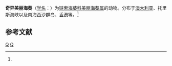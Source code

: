 {{Speciesbox
| taxon = Calliactis miriam
| binomial_authority = (Haddon et Shackleton, 1893)<ref name='id9800'>{{cite web| url =http://www.bioinfo.cn/db05/BjdwSpecies.php?action=view&id=9800| title =奇异美丽海葵| work =《中国动物物种编目数据库》| publisher =中国科学院微生物研究所| author =中国科学院动物研究所| accessdate =2009-04-16| deadurl =yes| archiveurl =https://web.archive.org/web/20160305110805/http://www.bioinfo.cn/db05/BjdwSpecies.php?action=view&id=9800| archivedate =2016-03-05}}</ref>
}}

'''奇异美丽海葵'''（[[学名|学名]]：{{lang|la|''Calliactis miriam''}}）为[[链索海葵科|链索海葵科]][[美丽海葵属|美丽海葵属]]的动物。分布于[[澳大利亚|澳大利亚]]、托里斯海峡以及南海西沙群岛、[[香港|香港]]等。<ref name='id9800'/>

== 参考文献 ==
{{reflist}}

{{Taxonbar|from=Q10942169}}

[[Category:美丽海葵属|Q]]
[[Category:_1893年描述的动物|Q]]